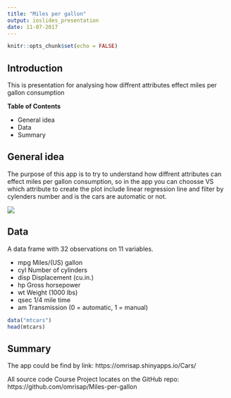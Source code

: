 ```yaml
---
title: "Miles per gallon"
output: ioslides_presentation
date: 11-07-2017
---
```


```r
knitr::opts_chunk$set(echo = FALSE)
```

## Introduction
This is presentation for analysing how diffrent attributes effect miles per gallon consumption

**Table of Contents**

- General idea
- Data
- Summary



## General idea

The purpose of this app is to try to understand how diffrent attributes can effect miles per gallon consumption, so in the app you can choosse VS which attribute to create the plot include linear regression line and filter by cylenders number and is the cars are automatic or not.

![](ps.jpg)

## Data

A data frame with 32 observations on 11 variables.

- mpg	 Miles/(US) gallon
- cyl	 Number of cylinders
- disp	 Displacement (cu.in.)
- hp	 Gross horsepower
- wt	 Weight (1000 lbs)
- qsec	 1/4 mile time
- am	 Transmission (0 = automatic, 1 = manual)


```r
data("mtcars")
head(mtcars)
```



## Summary

The app could be find by link: https://omrisap.shinyapps.io/Cars/

All source code Course Project locates on the GitHub repo:
https://github.com/omrisap/Miles-per-gallon
